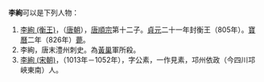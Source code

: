 '''李絢'''可以是下列人物：

# [[李絢_(衡王)|李絢 (衡王)]]，（[[唐朝|唐朝]]），[[唐順宗|唐順宗]]第十二子。[[貞元_(唐朝)|貞元]]二十一年封衡王（805年）。[[寶曆_(唐朝)|寶曆]]二年（826年）[[死亡#封建時代的說法|薨]]。
# 李絢，唐末澧州刺史。為[[黃巢|黃巢]]軍所殺。
# [[李絢_(宋朝)|李絢 (宋朝)]]，（1013年－1052年），字公素，一作見素，邛州依政（今四川邛峽東南）人。

{{disambig|Cat=二字李姓人名消歧義}}